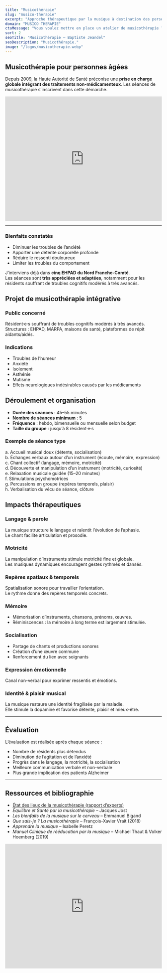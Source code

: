 ```yaml
---
title: "Musicothérapie"
slug: "musico-therapie"
excerpt: "Approche thérapeutique par la musique à destination des personnes âgées."
domain: "MUSICO THERAPIE"
ctaMessage: "Vous voulez mettre en place un atelier de musicothérapie ? Contactez-moi"
sort: 2
seoTitle: "Musicothérapie — Baptiste Jeandel"
seoDescription: "Musicothérapie."
image: "/logos/musicotherapie.webp"
---
```



## Musicothérapie pour personnes âgées
Depuis 2009, la Haute Autorité de Santé préconise une **prise en charge globale intégrant des traitements non-médicamenteux**. Les séances de musicothérapie s’inscrivent dans cette démarche.

<iframe 
  width="100%" 
  height="400" 
  src="https://www.youtube.com/embed/YdNsiOIurSs" 
  title="Projet musicothérapie intégrative" 
  frameborder="0" 
  allow="accelerometer; autoplay; clipboard-write; encrypted-media; gyroscope; picture-in-picture" 
  allowfullscreen
></iframe>

---

### Bienfaits constatés

- Diminuer les troubles de l’anxiété  
- Apporter une détente corporelle profonde  
- Réduire le ressenti douloureux  
- Limiter les troubles du comportement  

J’interviens déjà dans **cinq EHPAD du Nord Franche-Comté**.  
Les séances sont **très appréciées et adaptées**, notamment pour les résidents souffrant de troubles cognitifs modérés à très avancés.

## Projet de musicothérapie intégrative



### Public concerné
Résident·e·s souffrant de troubles cognitifs modérés à très avancés.  
Structures : EHPAD, MARPA, maisons de santé, plateformes de répit aidants/aidés.  

### Indications
- Troubles de l’humeur  
- Anxiété  
- Isolement  
- Asthénie  
- Mutisme  
- Effets neurologiques indésirables causés par les médicaments  


## Déroulement et organisation

- **Durée des séances** : 45–55 minutes  
- **Nombre de séances minimum** : 5  
- **Fréquence** : hebdo, bimensuelle ou mensuelle selon budget  
- **Taille du groupe** : jusqu’à 8 résident·e·s  

### Exemple de séance type
a. Accueil musical doux (détente, socialisation)  
b. Échanges verbaux autour d’un instrument (écoute, mémoire, expression)  
c. Chant collectif (langage, mémoire, motricité)  
d. Découverte et manipulation d’un instrument (motricité, curiosité)  
e. Relaxation musicale guidée (15–20 minutes)  
f. Stimulations psychomotrices  
g. Percussions en groupe (repères temporels, plaisir)  
h. Verbalisation du vécu de séance, clôture  


## Impacts thérapeutiques

### Langage & parole
La musique structure le langage et ralentit l’évolution de l’aphasie.  
Le chant facilite articulation et prosodie.  

### Motricité
La manipulation d’instruments stimule motricité fine et globale.  
Les musiques dynamiques encouragent gestes rythmés et dansés.  

### Repères spatiaux & temporels
Spatialisation sonore pour travailler l’orientation.  
Le rythme donne des repères temporels concrets.  

### Mémoire
- Mémorisation d’instruments, chansons, prénoms, œuvres.  
- Réminiscences : la mémoire à long terme est largement stimulée.   

### Socialisation
- Partage de chants et productions sonores  
- Création d’une œuvre commune  
- Renforcement du lien avec soignants  

### Expression émotionnelle
Canal non-verbal pour exprimer ressentis et émotions.  

### Identité & plaisir musical
La musique restaure une identité fragilisée par la maladie.  
Elle stimule la dopamine et favorise détente, plaisir et mieux-être.  

---

## Évaluation

L’évaluation est réalisée après chaque séance :  

- Nombre de résidents plus détendus  
- Diminution de l’agitation et de l’anxiété  
- Progrès dans le langage, la motricité, la socialisation  
- Meilleure communication verbale et non-verbale  
- Plus grande implication des patients Alzheimer
---

## Ressources et bibliographie

- [État des lieux de la musicothérapie (rapport d’experts)](https://drive.google.com/file/d/1AARWbE0O2OF2ofR09c4F6AxbdXS-5BoG/view?usp=sharing)  
- *Équilibre et Santé par la musicothérapie* – Jacques Jost  
- *Les bienfaits de la musique sur le cerveau* – Emmanuel Bigand  
- *Que sais-je ? La musicothérapie* – François-Xavier Vrait (2018)  
- *Apprendre la musique* – Isabelle Peretz  
- *Manuel Clinique de rééducation par la musique* – Michael Thaut & Volker Hoemberg (2019)



<iframe 
  width="100%" 
  height="400" 
  src="https://www.youtube.com/embed/Ap5nJ0gjpqM?start=1" 
  title="Musicothérapie pour personnes âgées" 
  frameborder="0" 
  allow="accelerometer; autoplay; clipboard-write; encrypted-media; gyroscope; picture-in-picture" 
  allowfullscreen
></iframe>